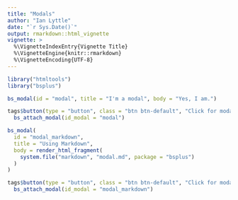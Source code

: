```yaml
---
title: "Modals"
author: "Ian Lyttle"
date: "`r Sys.Date()`"
output: rmarkdown::html_vignette
vignette: >
  %\VignetteIndexEntry{Vignette Title}
  %\VignetteEngine{knitr::rmarkdown}
  %\VignetteEncoding{UTF-8}
---
```


```r
library("htmltools")
library("bsplus")
```

```r
bs_modal(id = "modal", title = "I'm a modal", body = "Yes, I am.")
```

```r
tags$button(type = "button", class = "btn btn-default", "Click for modal") %>%
  bs_attach_modal(id_modal = "modal")
```

```r
bs_modal(
  id = "modal_markdown", 
  title = "Using Markdown",
  body = render_html_fragment(
    system.file("markdown", "modal.md", package = "bsplus")
  )
)

tags$button(type = "button", class = "btn btn-default", "Click for modal") %>%
  bs_attach_modal(id_modal = "modal_markdown")
```
